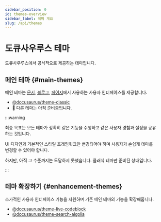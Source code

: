 ```yaml
---
sidebar_position: 0
id: themes-overview
sidebar_label: 테마 개요
slug: /api/themes
---
```


# 도큐사우루스 테마

도큐사우루스에서 공식적으로 제공하는 테마입니다.

## 메인 테마 {#main-themes}

메인 테마는 [문서](../plugins/plugin-content-docs.mdx), [블로그](../plugins/plugin-content-blog.mdx), [페이지](../plugins/plugin-content-pages.mdx)에서 사용하는 사용자 인터페이스를 제공합니다.

- [@docusaurus/theme-classic](./theme-classic.mdx)
- 🚧 다른 테마는 아직 준비중입니다.

:::warning

최종 목표는 모든 테마가 정확히 같은 기능을 수행하고 같은 사용자 경험과 설정을 공유하는 것입니다.

UI 디자인과 기본적인 스타일 프레임워크만 변경되어야 하며 사용자가 손쉽게 테마를 변경할 수 있어야 합니다.

하지만, 아직 그 수준까지는 도달하지 못했습니다. 클래식 테마만 준비된 상태입니다.

:::

## 테마 확장하기 {#enhancement-themes}

추가적인 사용자 인터페이스 기능을 지원하며 기존 메인 테마의 기능을 확장해줍니다.

- [@docusaurus/theme-live-codeblock](./theme-live-codeblock.mdx)
- [@docusaurus/theme-search-algolia](./theme-search-algolia.mdx)

